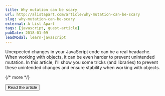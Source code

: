```yaml
---
title: Why mutation can be scary
url: http://alistapart.com/article/why-mutation-can-be-scary
slug: why-mutation-can-be-scary
external: A List Apart
tags: [javascript, guest-article]
pubDate: 2018-01-09
leadModal: learn-javascript
---
```


Unexpected changes in your JavaScript code can be a real headache. When working with objects, it can be even harder to prevent unintended mutation. In this article, I'll show you some tricks (and libraries) to prevent these unintended changes and ensure stability when working with objects.

{/* more */}

<Button href={frontmatter.url}>Read the article</Button>
